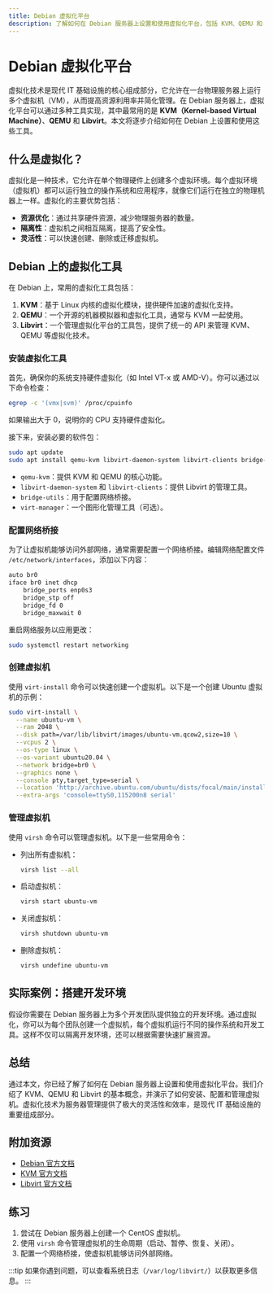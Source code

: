 ```yaml
---
title: Debian 虚拟化平台
description: 了解如何在 Debian 服务器上设置和使用虚拟化平台，包括 KVM、QEMU 和 Libvirt 的基本概念和实际应用。
---
```


# Debian 虚拟化平台

虚拟化技术是现代 IT 基础设施的核心组成部分，它允许在一台物理服务器上运行多个虚拟机（VM），从而提高资源利用率并简化管理。在 Debian 服务器上，虚拟化平台可以通过多种工具实现，其中最常用的是 **KVM（Kernel-based Virtual Machine）**、**QEMU** 和 **Libvirt**。本文将逐步介绍如何在 Debian 上设置和使用这些工具。

## 什么是虚拟化？

虚拟化是一种技术，它允许在单个物理硬件上创建多个虚拟环境。每个虚拟环境（虚拟机）都可以运行独立的操作系统和应用程序，就像它们运行在独立的物理机器上一样。虚拟化的主要优势包括：

- **资源优化**：通过共享硬件资源，减少物理服务器的数量。
- **隔离性**：虚拟机之间相互隔离，提高了安全性。
- **灵活性**：可以快速创建、删除或迁移虚拟机。

## Debian 上的虚拟化工具

在 Debian 上，常用的虚拟化工具包括：

1. **KVM**：基于 Linux 内核的虚拟化模块，提供硬件加速的虚拟化支持。
2. **QEMU**：一个开源的机器模拟器和虚拟化工具，通常与 KVM 一起使用。
3. **Libvirt**：一个管理虚拟化平台的工具包，提供了统一的 API 来管理 KVM、QEMU 等虚拟化技术。

### 安装虚拟化工具

首先，确保你的系统支持硬件虚拟化（如 Intel VT-x 或 AMD-V）。你可以通过以下命令检查：

```bash
egrep -c '(vmx|svm)' /proc/cpuinfo
```

如果输出大于 0，说明你的 CPU 支持硬件虚拟化。

接下来，安装必要的软件包：

```bash
sudo apt update
sudo apt install qemu-kvm libvirt-daemon-system libvirt-clients bridge-utils virt-manager
```

- `qemu-kvm`：提供 KVM 和 QEMU 的核心功能。
- `libvirt-daemon-system` 和 `libvirt-clients`：提供 Libvirt 的管理工具。
- `bridge-utils`：用于配置网络桥接。
- `virt-manager`：一个图形化管理工具（可选）。

### 配置网络桥接

为了让虚拟机能够访问外部网络，通常需要配置一个网络桥接。编辑网络配置文件 `/etc/network/interfaces`，添加以下内容：

```bash
auto br0
iface br0 inet dhcp
    bridge_ports enp0s3
    bridge_stp off
    bridge_fd 0
    bridge_maxwait 0
```

重启网络服务以应用更改：

```bash
sudo systemctl restart networking
```

### 创建虚拟机

使用 `virt-install` 命令可以快速创建一个虚拟机。以下是一个创建 Ubuntu 虚拟机的示例：

```bash
sudo virt-install \
  --name ubuntu-vm \
  --ram 2048 \
  --disk path=/var/lib/libvirt/images/ubuntu-vm.qcow2,size=10 \
  --vcpus 2 \
  --os-type linux \
  --os-variant ubuntu20.04 \
  --network bridge=br0 \
  --graphics none \
  --console pty,target_type=serial \
  --location 'http://archive.ubuntu.com/ubuntu/dists/focal/main/installer-amd64/' \
  --extra-args 'console=ttyS0,115200n8 serial'
```

### 管理虚拟机

使用 `virsh` 命令可以管理虚拟机。以下是一些常用命令：

- 列出所有虚拟机：
  ```bash
  virsh list --all
  ```
- 启动虚拟机：
  ```bash
  virsh start ubuntu-vm
  ```
- 关闭虚拟机：
  ```bash
  virsh shutdown ubuntu-vm
  ```
- 删除虚拟机：
  ```bash
  virsh undefine ubuntu-vm
  ```

## 实际案例：搭建开发环境

假设你需要在 Debian 服务器上为多个开发团队提供独立的开发环境。通过虚拟化，你可以为每个团队创建一个虚拟机，每个虚拟机运行不同的操作系统和开发工具。这样不仅可以隔离开发环境，还可以根据需要快速扩展资源。

## 总结

通过本文，你已经了解了如何在 Debian 服务器上设置和使用虚拟化平台。我们介绍了 KVM、QEMU 和 Libvirt 的基本概念，并演示了如何安装、配置和管理虚拟机。虚拟化技术为服务器管理提供了极大的灵活性和效率，是现代 IT 基础设施的重要组成部分。

## 附加资源

- [Debian 官方文档](https://www.debian.org/doc/)
- [KVM 官方文档](https://www.linux-kvm.org/page/Main_Page)
- [Libvirt 官方文档](https://libvirt.org/docs.html)

## 练习

1. 尝试在 Debian 服务器上创建一个 CentOS 虚拟机。
2. 使用 `virsh` 命令管理虚拟机的生命周期（启动、暂停、恢复、关闭）。
3. 配置一个网络桥接，使虚拟机能够访问外部网络。

:::tip
如果你遇到问题，可以查看系统日志（`/var/log/libvirt/`）以获取更多信息。
:::